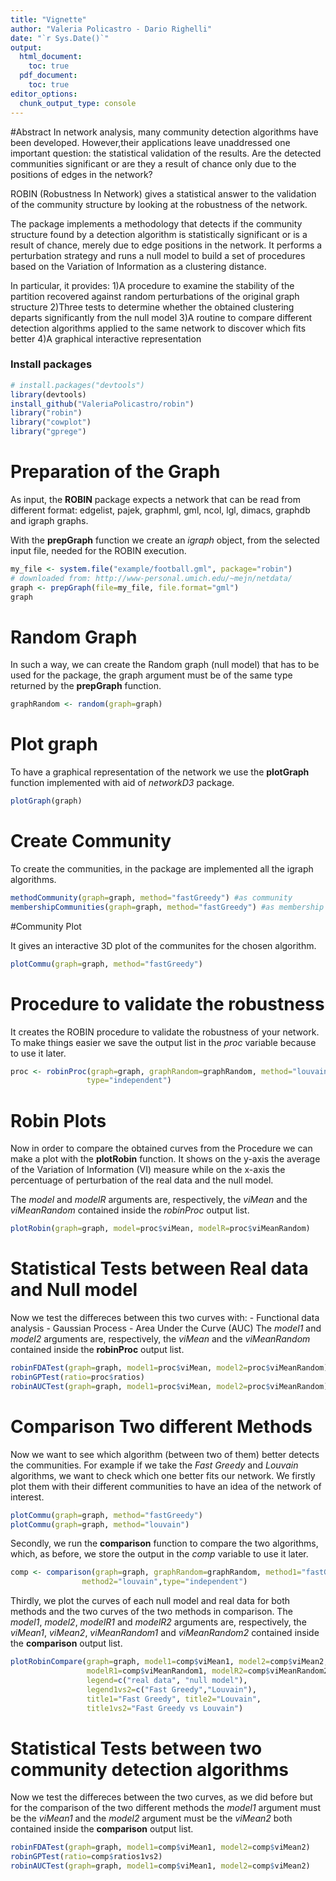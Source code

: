 ```yaml
---
title: "Vignette"
author: "Valeria Policastro - Dario Righelli"
date: "`r Sys.Date()`"
output:
  html_document: 
    toc: true
  pdf_document: 
    toc: true
editor_options: 
  chunk_output_type: console
---
```


#Abstract
In network analysis, many community detection algorithms have been developed. 
However,their applications leave unaddressed one important question: 
the statistical validation of the results. 
Are the detected communities significant or are they a result of chance only 
due to the positions of edges in the network?

ROBIN (Robustness In Network) gives a statistical answer to the validation of 
the community structure by looking at the robustness of the network.

The package implements a methodology that detects if the community structure 
found by a detection algorithm is statistically significant or is a result 
of chance, merely due to edge positions in the network. It performs a 
perturbation strategy and runs a null model to build a set of procedures based 
on the Variation of Information as a clustering distance. 

In particular, it provides:
1)A procedure to examine the stability of the partition recovered against random 
perturbations of the original graph structure
2)Three tests to determine whether the obtained clustering departs significantly 
from the null model
3)A routine to compare different detection algorithms applied to the same 
network to discover which fits better
4)A graphical interactive representation 

### Install packages
```r
# install.packages("devtools")
library(devtools)
install_github("ValeriaPolicastro/robin")
library("robin")
library("cowplot")
library("gprege")
```


# Preparation of the Graph 
As input, the **ROBIN** package expects a network that can be read from different 
format: edgelist, pajek, graphml, gml, ncol, lgl, dimacs, graphdb and igraph 
graphs.

With the **prepGraph** function we create an *igraph* object, from the selected 
input file, needed for the ROBIN execution.

```r
my_file <- system.file("example/football.gml", package="robin")
# downloaded from: http://www-personal.umich.edu/~mejn/netdata/
graph <- prepGraph(file=my_file, file.format="gml")
graph
```

# Random Graph 
In such a way, we can create the Random graph (null model) that has to be used 
for the package, the graph argument must be of the same type returned by the 
**prepGraph** function.

```r
graphRandom <- random(graph=graph)
```

# Plot graph
To have a graphical representation of the network we use the **plotGraph** 
function implemented with aid of *networkD3* package.

```r
plotGraph(graph)
```

# Create Community 
To create the communities, in the package are implemented all the igraph 
algorithms.

```r
methodCommunity(graph=graph, method="fastGreedy") #as community 
membershipCommunities(graph=graph, method="fastGreedy") #as membership
```

#Community Plot

It gives an interactive 3D plot of the communites for the chosen algorithm.

```r
plotCommu(graph=graph, method="fastGreedy")
```

# Procedure to validate the robustness
It creates the ROBIN procedure to validate the robustness of your network.
To make things easier we save the output list in the *proc* variable because 
to use it later.

```r
proc <- robinProc(graph=graph, graphRandom=graphRandom, method="louvain",
                 type="independent")
```

# Robin Plots
Now in order to compare the obtained curves from the Procedure we can make a 
plot with the **plotRobin** function.
It shows on the y-axis the average of the Variation of Information (VI) measure 
while on the x-axis the percentuage of perturbation of the real data and 
the null model.

The *model* and *modelR* arguments are, respectively, the *viMean* and the 
*viMeanRandom* contained inside the *robinProc* output list.

```r
plotRobin(graph=graph, model=proc$viMean, modelR=proc$viMeanRandom)
```

# Statistical Tests between Real data and Null model 
Now we test the differeces between this two curves with:
- Functional data analysis
- Gaussian Process
- Area Under the Curve (AUC)
The *model1* and *model2* arguments are, respectively, the *viMean* and the 
*viMeanRandom* contained inside the **robinProc** output list.

```r
robinFDATest(graph=graph, model1=proc$viMean, model2=proc$viMeanRandom)
robinGPTest(ratio=proc$ratios)
robinAUCTest(graph=graph, model1=proc$viMean, model2=proc$viMeanRandom)
```

# Comparison Two different Methods
Now we want to see which algorithm (between two of them) better detects the 
communities.
For example if we take the *Fast Greedy* and *Louvain* algorithms, 
we want to check which one better fits our network.
We firstly plot them with their different communities to have an idea of 
the network of interest.

```r
plotCommu(graph=graph, method="fastGreedy")
plotCommu(graph=graph, method="louvain")
```

Secondly, we run the **comparison** function to compare the two algorithms, 
which, as before, we store the output in the *comp* variable to use it later.

```r
comp <- comparison(graph=graph, graphRandom=graphRandom, method1="fastGreedy",
                method2="louvain",type="independent")
```

Thirdly, we plot the curves of each null model and real data for both
methods and the two curves of the two methods in comparison.
The *model1*, *model2*, *modelR1* and *modelR2* arguments are, respectively, 
the *viMean1*, *viMean2*, *viMeanRandom1* and *viMeanRandom2* contained inside 
the **comparison** output list.

```r
plotRobinCompare(graph=graph, model1=comp$viMean1, model2=comp$viMean2,
                 modelR1=comp$viMeanRandom1, modelR2=comp$viMeanRandom2,
                 legend=c("real data", "null model"),
                 legend1vs2=c("Fast Greedy","Louvain"),
                 title1="Fast Greedy", title2="Louvain",
                 title1vs2="Fast Greedy vs Louvain")
```

# Statistical Tests between two community detection algorithms
Now we test the differeces between the two curves, as we did before but for the
comparison of the two different methods the *model1* argument must be the 
*viMean1* and the *model2* argument must be the *viMean2* both contained inside 
the **comparison** output list.

```r
robinFDATest(graph=graph, model1=comp$viMean1, model2=comp$viMean2)
robinGPTest(ratio=comp$ratios1vs2)
robinAUCTest(graph=graph, model1=comp$viMean1, model2=comp$viMean2)
```

